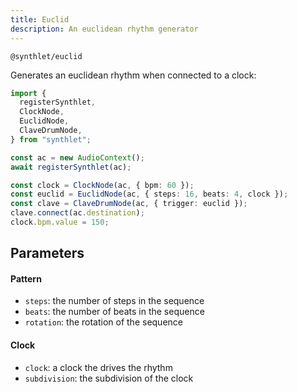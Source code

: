 ```yaml
---
title: Euclid
description: An euclidean rhythm generator
---
```



`@synthlet/euclid`

Generates an euclidean rhythm when connected to a clock:

```ts
import {
  registerSynthlet,
  ClockNode,
  EuclidNode,
  ClaveDrumNode,
} from "synthlet";

const ac = new AudioContext();
await registerSynthlet(ac);

const clock = ClockNode(ac, { bpm: 60 });
const euclid = EuclidNode(ac, { steps: 16, beats: 4, clock });
const clave = ClaveDrumNode(ac, { trigger: euclid });
clave.connect(ac.destination);
clock.bpm.value = 150;
```

<EuclidExample />

## Parameters

#### Pattern

- `steps`: the number of steps in the sequence
- `beats`: the number of beats in the sequence
- `rotation`: the rotation of the sequence

#### Clock

- `clock`: a clock the drives the rhythm
- `subdivision`: the subdivision of the clock
